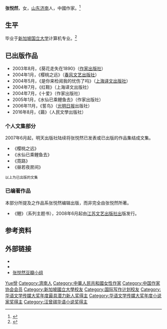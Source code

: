 {{Infobox writer <!-- see Template:Infobox writer -->
| name         = 张悦然
| image        = Zhangyueran2.jpg
| imagesize    = 200px
| caption      = 张悦然
| birthdate    = {{Birth date and age|1982|11|7}}
| birthplace   = {{PRC}}[[山东|山东]][[济南|济南]]
| occupation   = [[作家|作家]]
| nationality  = {{PRC}}
| period       = 1996年-
| notableworks = 《誓鸟》<br />《樱桃之远》
| awards       = <small>2001年，第三届新概念作文大赛A组第一名<br />2003年，第五届新加坡大专文学奖第二名<br />2004年，华语传媒大奖最具潜力新人奖<br />2005年，春天文学奖<br />2006年，中国小说排行榜最佳长篇小说（《誓鸟）<br />2008年，茅台杯人民文学奖优秀散文奖（《月圆之夜及其他》）</small>
}}
'''张悦然'''{{BD|1982年|11月7日||catIdx=Zhang張}}，女，[[山东省|山东]][[济南市|济南]]人，中國作家。<ref>{{Cite web|title=“80后”作家张悦然推出系列主题书 自己当主编|url=http://news.xinhuanet.com/newmedia/2008-06/24/content_8427242.htm|accessdate=|work=新华网|archive-date=2012-06-27|archive-url=https://web.archive.org/web/20120627105505/http://news.xinhuanet.com/newmedia/2008-06/24/content_8427242.htm|dead-url=no}}</ref>

== 生平 ==
毕业于[[新加坡国立大学|新加坡国立大学]]计算机专业。<ref>{{cite web |url=http://www.chinawriter.com.cn/fwzj/writer/337.shtml |title=张悦然 |author1=中国作家网 |publisher=中国作家网 |access-date=2020-04-16 |archive-date=2021-08-14 |archive-url=https://web.archive.org/web/20210814152054/http://www.chinawriter.com.cn/fwzj/writer/337.shtml |dead-url=no }}</ref>

== 已出版作品 ==
* 2003年8月，《葵花走失在1890》（[[作家出版社|作家出版社]]）
* 2004年1月，《樱桃之远》（[[春风文艺出版社|春风文艺出版社]]）
* 2004年5月，《是你来检阅我的忧伤了吗》（[[上海译文出版社|上海译文出版社]]）
* 2004年7月，《红鞋》（上海译文出版社）
* 2004年7月，《十爱》（作家出版社）
* 2005年1月，《水仙已乘鲤鱼去》（作家出版社）
* 2006年11月，《誓鸟》（[[光明日报|光明日报]]出版社）
* 2016年8月，《繭》（人民文學出版社）

=== 个人文集部分 ===
2007年6月起，明天出版社陆续将张悦然已发表或已出版的作品集结成文集。

*《樱桃之远》
*《水仙已乘鲤鱼去》
*《霓路》
*《昼若夜房间》
<small>以上为已出版的文集</small>

===  已编著作品 ===
本部分所提及之作品系张悦然编辑出版，而非完全由张悦然所著。 
*《鲤》（系列主题书），2008年6月起由[[江苏文艺出版社出|江苏文艺出版社出]]版发行。

== 参考资料 ==
{{reflist}}

== 外部链接 ==
* {{新浪博客|adore}}
* {{Sinaweibo|adore}}
* [http://www.douban.com/group/yueran/ 张悦然豆瓣小组] {{Wayback|url=http://www.douban.com/group/yueran/ |date=20191130230908 }}

{{華語文學傳媒大獎年度小說家獎|2016}}
{{華語文學傳媒大獎年度最具潛力新人獎|2004}}
{{Navboxes
| title  = 张悦然在[[中国作家协会|中国作家协会]]的职务
| list1  =
{{中国作家协会第八届全国委员会}}
{{中国作家协会第九届全国委员会}}
{{中国作家协会第十届全国委员会}}
}}

{{Authority control}}

{{DEFAULTSORT:Zhang張}}
[[Category:張姓|Yue悅]]
[[Category:濟南人|Category:濟南人]]
[[Category:中華人民共和國女性作家|Category:中華人民共和國女性作家]]
[[Category:中国作家协会会员|Category:中国作家协会会员]]
[[Category:新加坡國立大學校友|Category:新加坡國立大學校友]]
[[Category:国际写作计划校友|Category:国际写作计划校友]]
[[Category:华语文学传媒大奖年度最具潜力新人奖得主|Category:华语文学传媒大奖年度最具潜力新人奖得主]]
[[Category:华语文学传媒大奖年度小说家奖得主|Category:华语文学传媒大奖年度小说家奖得主]]
[[Category:汪曾祺华语小说奖得主|Category:汪曾祺华语小说奖得主]]